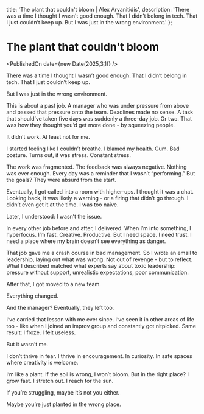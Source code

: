   title: 'The plant that couldn\'t bloom | Alex Arvanitidis',
  description: 'There was a time I thought I wasn’t good enough. That I didn’t belong in tech. That I just couldn’t keep up. But I was just in the wrong environment.'
};

# The plant that couldn't bloom

<PublishedOn date={new Date(2025,3,1)} />

<Cover
  src="/flower-bloom.png"
  alt="the plant that could not bloom"
  caption="Image generated using ChatGPT-4o"
/>

There was a time I thought I wasn’t good enough. That I didn’t belong in tech. That I just couldn’t keep up.

But I was just in the wrong environment.

This is about a past job. A manager who was under pressure from above and passed that pressure onto the team. Deadlines made no sense. A task that should’ve taken five days was suddenly a three-day job. Or two. That was how they thought you’d get more done - by squeezing people.

It didn’t work. At least not for me.

I started feeling like I couldn’t breathe. I blamed my health. Gum. Bad posture. Turns out, it was stress. Constant stress.

The work was fragmented. The feedback was always negative. Nothing was ever enough. Every day was a reminder that I wasn’t “performing.” But the goals? They were absurd from the start.

Eventually, I got called into a room with higher-ups. I thought it was a chat. Looking back, it was likely a warning - or a firing that didn’t go through. I didn’t even get it at the time. I was too naive.

Later, I understood: I wasn’t the issue.

In every other job before and after, I delivered. When I’m into something, I hyperfocus. I’m fast. Creative. Productive. But I need space. I need trust. I need a place where my brain doesn’t see everything as danger.

That job gave me a crash course in bad management. So I wrote an email to leadership, laying out what was wrong. Not out of revenge - but to reflect. What I described matched what experts say about toxic leadership: pressure without support, unrealistic expectations, poor communication.

After that, I got moved to a new team.

Everything changed.

And the manager? Eventually, they left too.

I’ve carried that lesson with me ever since. I’ve seen it in other areas of life too - like when I joined an improv group and constantly got nitpicked. Same result: I froze. I felt useless.

But it wasn’t me.

I don’t thrive in fear. I thrive in encouragement. In curiosity. In safe spaces where creativity is welcome.

I’m like a plant. If the soil is wrong, I won’t bloom. But in the right place? I grow fast. I stretch out. I reach for the sun.

If you’re struggling, maybe it’s not you either.

Maybe you’re just planted in the wrong place.
